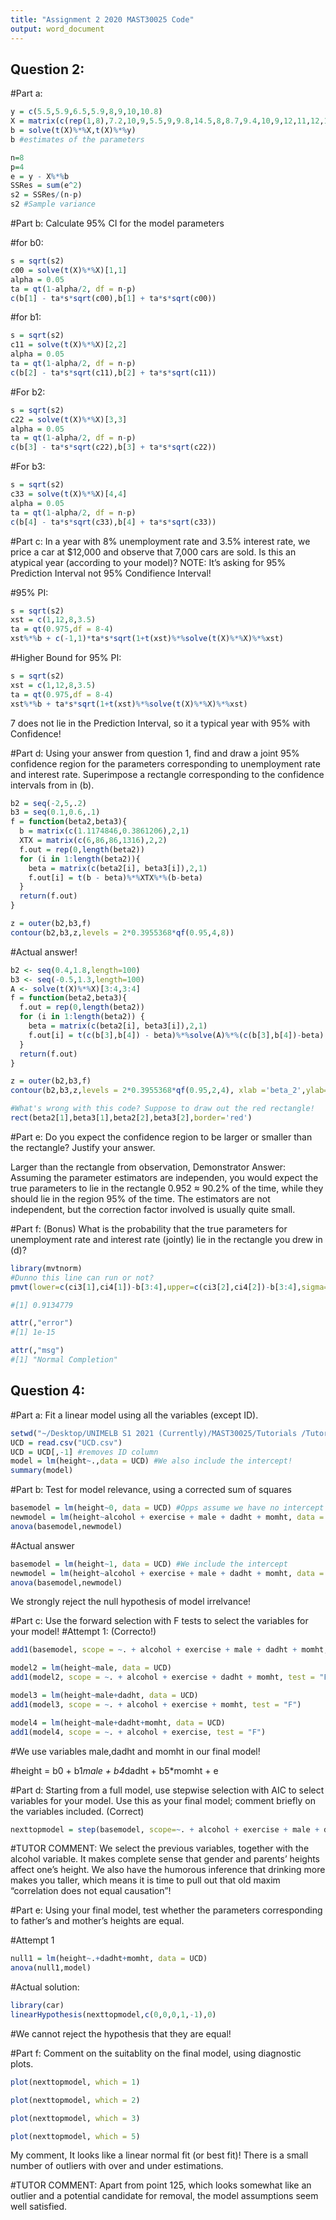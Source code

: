 ```yaml
---
title: "Assignment 2 2020 MAST30025 Code"
output: word_document
---
```

## Question 2:
#Part a:


```r
y = c(5.5,5.9,6.5,5.9,8,9,10,10.8)
X = matrix(c(rep(1,8),7.2,10,9,5.5,9,9.8,14.5,8,8.7,9.4,10,9,12,11,12,13.7,5.5,4.4,4,7,5,6.2,5.8,3.9),8,4)
b = solve(t(X)%*%X,t(X)%*%y)
b #estimates of the parameters
```


```r
n=8
p=4
e = y - X%*%b
SSRes = sum(e^2)
s2 = SSRes/(n-p)
s2 #Sample variance 
```



#Part b: Calculate 95% CI for the model parameters 


#for b0:
```r
s = sqrt(s2)
c00 = solve(t(X)%*%X)[1,1]
alpha = 0.05
ta = qt(1-alpha/2, df = n-p)
c(b[1] - ta*s*sqrt(c00),b[1] + ta*s*sqrt(c00))

```


#for b1:

```r
s = sqrt(s2)
c11 = solve(t(X)%*%X)[2,2]
alpha = 0.05
ta = qt(1-alpha/2, df = n-p)
c(b[2] - ta*s*sqrt(c11),b[2] + ta*s*sqrt(c11))
```


#For b2:
```r
s = sqrt(s2)
c22 = solve(t(X)%*%X)[3,3]
alpha = 0.05
ta = qt(1-alpha/2, df = n-p)
c(b[3] - ta*s*sqrt(c22),b[3] + ta*s*sqrt(c22))
```



#For b3:
```r
s = sqrt(s2)
c33 = solve(t(X)%*%X)[4,4]
alpha = 0.05
ta = qt(1-alpha/2, df = n-p)
c(b[4] - ta*s*sqrt(c33),b[4] + ta*s*sqrt(c33))
```



#Part c: In a year with 8% unemployment rate and 3.5% interest rate, we price a car at $12,000 and observe that 7,000 cars are sold. Is this an atypical year (according to your model)?
NOTE: It's asking for 95% Prediction Interval not 95% Condifience Interval!

#95% PI:

```r
s = sqrt(s2)
xst = c(1,12,8,3.5)
ta = qt(0.975,df = 8-4)
xst%*%b + c(-1,1)*ta*s*sqrt(1+t(xst)%*%solve(t(X)%*%X)%*%xst)
```
#Higher Bound for 95% PI:
```r
s = sqrt(s2)
xst = c(1,12,8,3.5)
ta = qt(0.975,df = 8-4)
xst%*%b + ta*s*sqrt(1+t(xst)%*%solve(t(X)%*%X)%*%xst)
```

7 does not lie in the Prediction Interval, so it a typical year with 95% with Confidence!


#Part d: Using your answer from question 1, find and draw a joint 95% confidence region for the parameters corresponding to unemployment rate and interest rate. Superimpose a rectangle corresponding to the confidence intervals from in (b).
```r
b2 = seq(-2,5,.2)
b3 = seq(0.1,0.6,.1)
f = function(beta2,beta3){
  b = matrix(c(1.1174846,0.3861206),2,1)
  XTX = matrix(c(6,86,86,1316),2,2)
  f.out = rep(0,length(beta2))
  for (i in 1:length(beta2)){
    beta = matrix(c(beta2[i], beta3[i]),2,1)
    f.out[i] = t(b - beta)%*%XTX%*%(b-beta)
  }
  return(f.out)
}

z = outer(b2,b3,f)
contour(b2,b3,z,levels = 2*0.3955368*qf(0.95,4,8))
```

#Actual answer!
```r
b2 <- seq(0.4,1.8,length=100)
b3 <- seq(-0.5,1.3,length=100)
A <- solve(t(X)%*%X)[3:4,3:4]
f = function(beta2,beta3){
  f.out = rep(0,length(beta2))
  for (i in 1:length(beta2)) {
    beta = matrix(c(beta2[i], beta3[i]),2,1)
    f.out[i] = t(c(b[3],b[4]) - beta)%*%solve(A)%*%(c(b[3],b[4])-beta)
  }
  return(f.out)
}

z = outer(b2,b3,f)
contour(b2,b3,z,levels = 2*0.3955368*qf(0.95,2,4), xlab ='beta_2',ylab='beta_3')

#What's wrong with this code? Suppose to draw out the red rectangle!
rect(beta2[1],beta3[1],beta2[2],beta3[2],border='red')
```


#Part e: Do you expect the confidence region to be larger or smaller than the rectangle? Justify your answer. 

Larger than the rectangle from observation, 
Demonstrator Answer: Assuming the parameter estimators are independen, you would expect the true parameters to lie in the rectangle 0.952 ≈ 90.2% of the time, while they should lie in the region 95% of the time. The estimators are not independent, but the correction factor involved is usually quite small.

#Part f: (Bonus) What is the probability that the true parameters for unemployment rate and interest rate (jointly) lie in the rectangle you drew in (d)?
```r
library(mvtnorm)
#Dunno this line can run or not?
pmvt(lower=c(ci3[1],ci4[1])-b[3:4],upper=c(ci3[2],ci4[2])-b[3:4],sigma=A*s2,df=n-p)

#[1] 0.9134779

attr(,"error")
#[1] 1e-15

attr(,"msg")
#[1] "Normal Completion"
```




## Question 4:
#Part a: Fit a linear model using all the variables (except ID).
```r
setwd("~/Desktop/UNIMELB S1 2021 (Currently)/MAST30025/Tutorials /Tutorials/Rfile/data")
UCD = read.csv("UCD.csv")
UCD = UCD[,-1] #removes ID column 
model = lm(height~.,data = UCD) #We also include the intercept!
summary(model)
```

#Part b: Test for model relevance, using a corrected sum of squares
```r
basemodel = lm(height~0, data = UCD) #Opps assume we have no intercept but there is unfortunately! 
newmodel = lm(height~alcohol + exercise + male + dadht + momht, data = UCD) #Again we remove ID as we continue for the importance for this question!
anova(basemodel,newmodel)
```

#Actual answer
```r
basemodel = lm(height~1, data = UCD) #We include the intercept
newmodel = lm(height~alcohol + exercise + male + dadht + momht, data = UCD) #NO ID
anova(basemodel,newmodel)
```
We strongly reject the null hypothesis of model irrelvance!



#Part c: Use the forward selection with F tests to select the variables for your model!
#Attempt 1: (Correcto!)

```r
add1(basemodel, scope = ~. + alcohol + exercise + male + dadht + momht, test = "F")
```



```r
model2 = lm(height~male, data = UCD)
add1(model2, scope = ~. + alcohol + exercise + dadht + momht, test = "F")
```


```r
model3 = lm(height~male+dadht, data = UCD)
add1(model3, scope = ~. + alcohol + exercise + momht, test = "F")
```

```r
model4 = lm(height~male+dadht+momht, data = UCD)
add1(model4, scope = ~. + alcohol + exercise, test = "F")
```

#We use variables male,dadht and momht in our final model! 

#height = b0 + b1*male + b4*dadht + b5*momht + e


#Part d: Starting from a full model, use stepwise selection with AIC to select variables for your model. Use this as your final model; comment briefly on the variables included. (Correct)

```r
nexttopmodel = step(basemodel, scope=~. + alcohol + exercise + male + dadht + momht) #remove step = 1 gives us multiple steps

```
#TUTOR COMMENT: We select the previous variables, together with the alcohol variable. It makes complete sense that gender and parents’ heights affect one’s height. We also have the humorous inference that drinking more makes you taller, which means it is time to pull out that old maxim “correlation does not equal causation”!



#Part e: Using your final model, test whether the parameters corresponding to father’s and mother’s heights are equal.

#Attempt 1
```r
null1 = lm(height~.+dadht+momht, data = UCD)
anova(null1,model)

```

#Actual solution:
```r
library(car)
linearHypothesis(nexttopmodel,c(0,0,0,1,-1),0)
```
#We cannot reject the hypothesis that they are equal!


#Part f: Comment on the suitablity on the final model, using diagnostic plots.
```r
plot(nexttopmodel, which = 1)
```


```r
plot(nexttopmodel, which = 2)
```



```r
plot(nexttopmodel, which = 3)
```


```r
plot(nexttopmodel, which = 5)
```



My comment, It looks like a linear normal fit (or best fit)! There is a small number of outliers with over and under estimations. 

#TUTOR COMMENT: Apart from point 125, which looks somewhat like an outlier and a potential candidate for removal, the model assumptions seem well satisfied. 

